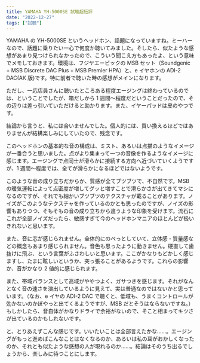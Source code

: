 ```yaml
---
title: YAMAHA YH-5000SE 試聴超短評
date: "2022-12-27"
tags: ["試聴"]
---
```


YAMAHA の YH-5000SE というヘッドホン、話題になっていますね。ミーハーなので、話題に乗りたい一心で何度か聴いてみました。そしたら、似たような感想があまり見つけられなかったので、こういう聞こえ方もあったよ、という意味でメモしておきます。環境は、フジヤエービックの MSB セット（Soundgenic + MSB Discrete DAC Plus + MSB Premier HPA）と、e イヤホンの ADI-2 DAC(AK 版)です。特に前者で聴いた時の感想がメインになります。

ただし、一応店員さんに聴いたところある程度エージングは終わっているのでは、ということでしたが、箱だしから 1 週間〜程度だということだったので、その辺りは差っ引いていただけると助かります。また、イヤーパッドは皮のやつです。

結論から言うと、私には合いませんでした。個人的には、買い換えるほどではありませんが結構楽しみにしていたので、残念です。

このヘッドホンの基本的な音の構成は、ミスト、あるいは点描のようなイメージが一番合うと思いました。点がより集まって一つの音像を作るようなイメージに感じます。エージングで点同士が滑らかに接続する方向へ近づいていくようですが、1 週間〜程度では、全てが滑らかになるほどではないようです。

このような音の成り立ちだからか、質感が全てブツブツで、不自然です。MSB の暖気運転によって点密度が増してグッと増すことで滑らかさが出てきてマシになるのですが、それでも細かいブツブツのテクスチャが載ることがあります。ノイズがこのようなテクスチャを作っているのかとも思ったのですが、ノイズの影響もありつつ、そもそもの音の成り立ちから違うような印象を受けます。流石にこれが全部ノイズだったら、敏感すぎて今のヘッドホンマニアのほとんどが扱いきれないと思います。

また、音に芯が感じられません。全体的にのぺっとしていて、立体感・質量感などの概念もあまり感じられません。音色も思ったように動きません。硬直して歯抜けに飛ぶ、という言葉がふさわしいと思います。ここがかなりもどかしく感じますし、たまに眩しいというか、突っ張ることがあるようです。これらの影響か、音がかなり 2 値的に感じられます。

また、帯域バランスとして高域がややつよく、ガサつきを感じます。それがなんとなく音の速さを演出しているように見えて、実は普通なのではないかと思っています。（なお、e イヤの ADI-2 DAC で聴くと、低域も、うまくコントロールが効かないのかぼやっと出てくるようですが、MSB だとそうはならないですね。）もしかしたら、音自体がかなりドライで余裕がないので、そこと相まってキツさが出ているのかもしれないです。

と、とりあえずこんな感じです。いいたいことは全部言えたかな……。エージングがもっと進めばこんなことはなくなるのか、あるいは私の耳がおかしくなったのか、それとも似たような感想の人が現れるのか……。結論はそのうち出るでしょうから、楽しみに待つことにします。
